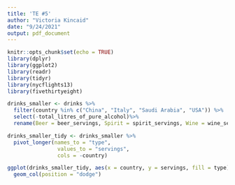 ```yaml
---
title: 'TE #5'
author: "Victoria Kincaid"
date: "9/24/2021"
output: pdf_document
---
```


```r
knitr::opts_chunk$set(echo = TRUE)
library(dplyr)
library(ggplot2)
library(readr)
library(tidyr)
library(nycflights13)
library(fivethirtyeight)
```

```r
drinks_smaller <- drinks %>%
  filter(country %in% c("China", "Italy", "Saudi Arabia", "USA")) %>%
  select(-total_litres_of_pure_alcohol)%>%
  rename(Beer = beer_servings, Spirit = spirit_servings, Wine = wine_servings)

drinks_smaller_tidy <- drinks_smaller %>%
  pivot_longer(names_to = "type",
                values_to = "servings",
                cols = -country)

ggplot(drinks_smaller_tidy, aes(x = country, y = servings, fill = type))+
  geom_col(position = "dodge")
```
